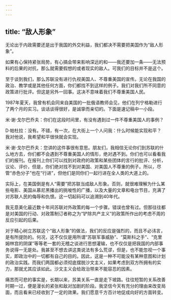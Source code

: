 ```yaml
---
---
---
```

title: “敌人形象”
---

无论出于内政需要还是出于我国的外交利益，我们都决不需要把美国作为“敌人形象”。

如果有心保持紧张局势，有心搞会带来影响深远的和——我还要加一条——无法预料的后果的对抗，那么就需要假想的或者现实的敌人。可我们的目标并不是这个。

至于谈到我们，那么苏联没有进行仇视美国人、不尊重美国的宣传。无论在我国的政治、教学或是其他任何方面，你们都找不到这样的例子。我们对我们所不同意的政策进行批评。但这是另外一回事。这决不意味着我们不尊重美国人民。

1987年夏天，我曾有机会同来自美国的一批俄语教师会见，他们在列宁格勒进行了两个月的实习。谈话谈得很好，是诚挚而亲切的。下面是速记稿中一小段。

米·谢·戈尔巴乔夫：你们在这段时间里，有没有遇到过一件不尊重美国人的事例？

D·帕杜拉：没有。不错，有一次，在大街上一个人问我：什么时候能实现和平？我对他说，我希望和平很快就会实现。

米·谢·戈尔巴乔夫：您讲的这件事很有意思。朋友们，我相信无论你们到苏联的什么地方去，你们都不会遇到不尊重美国人的情形，绝对遇不到。你们也可以看看我们的报刊。在报刊上你们可以找到对政府的政策和某些团体的言行的批评、分析，议论、评价，但是，你们绝对找不到对美国、对美国人不尊重的例子。所以，尽管“赤色分子”也在“行进”，但他们是同你们一起行进在全人类的大道上的。

实际上，在美国倒是有人“需要”把苏联当成敌人形象。否则，就很难理解为什么某些电影、美国从慕尼黑播出的挑唆性的广播，以及大量的文章和电台节目，充满了对苏联人民的侮辱和仇恨。这一切起码可以追溯到40年代。

我无意美化最近数十年间苏联对外政策的每一个步骤。错误也曾有过。但那往往都是对美国的行动、对政策制订者称之为“铲除共产主义”的政策所作出的考虑不周的反应引起的后果。

对于精心树立苏联这个“敌人形象”的做法，我们的反应是强烈的，而且不必讳言，是有所提防的。何况，这不仅仅是用所谓“苏联军事威胁”、“莫斯科之手”、“克里姆林宫的阴谋”等等老一套的无稽之谈进行思想灌输，也不仅仅是把我国的内部事务说得一无是处。我甚至不想去讲这类说法有多么荒谬，但是，也不能忽视一个事实，即政治中的一切都有自己的目的。因此，这是一种不可能没有某种意图和计划的政治实践。而我们两国都必须彻底摆脱沙文主义，如果考虑到双方所拥有的实力，那就尤其应该如此。沙文主义会给政治带来不能容忍的因素。

痛苦而可悲的事实是，长期以来，苏美关系一直是走下坡路。往往短暂的关系改善时期一过，便是漫长的紧张和敌对加剧的阶段。我坚信今天有充分的理由来改变局面，而且看来已经收到了一定的效果。我们愿意千方百计地促成向好的方面转变。